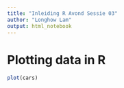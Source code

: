 ```yaml
---
title: "Inleiding R Avond Sessie 03"
author: "Longhow Lam"
output: html_notebook
---
```


# Plotting data in R

```r
plot(cars) 
```

